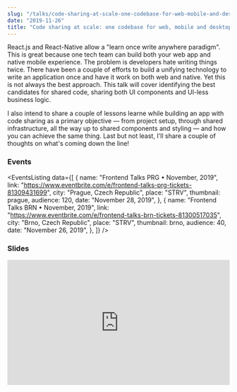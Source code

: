 ```yaml
---
slug: "/talks/code-sharing-at-scale-one-codebase-for-web-mobile-and-desktop"
date: "2019-11-26"
title: "Code sharing at scale: one codebase for web, mobile and desktop"
---
```




React.js and React-Native allow a "learn once write anywhere paradigm". This is great because one tech team can build both your web app and native mobile experience. The problem is developers hate writing things twice. There have been a couple of efforts to build a unifying technology to write an application once and have it work on both web and native. Yet this is not always the best approach. This talk will cover identifying the best candidates for shared code, sharing both UI components and UI-less business logic.

I also intend to share a couple of lessons learne while building an app with code sharing as a primary objective — from project setup, through shared infrastructure, all the way up to shared components and styling — and how you can achieve the same thing. Last but not least, I'll share a couple of thoughts on what's coming down the line!

### Events

<EventsListing
  data={[
    {
      name: "Frontend Talks PRG • November, 2019",
      link:
        "https://www.eventbrite.com/e/frontend-talks-prg-tickets-81309431699",
      city: "Prague, Czech Republic",
      place: "STRV",
      thumbnail: prague,
      audience: 120,
      date: "November 28, 2019",
    },
    {
      name: "Frontend Talks BRN • November, 2019",
      link:
        "https://www.eventbrite.com/e/frontend-talks-brn-tickets-81300517035",
      city: "Brno, Czech Republic",
      place: "STRV",
      thumbnail: brno,
      audience: 40,
      date: "November 26, 2019",
    },
  ]}
/>

### Slides

<div style="left: 0; width: 100%; height: 0; position: relative; padding-bottom: 56.1972%;">
  <iframe
    src="https://speakerdeck.com/player/b84d353798b14e048ebf4852d542320c"
    style="border: 0; top: 0; left: 0; width: 100%; height: 100%; position: absolute;"
    allowfullscreen
    scrolling="no"
    allow="encrypted-media"
  ></iframe>
</div>
